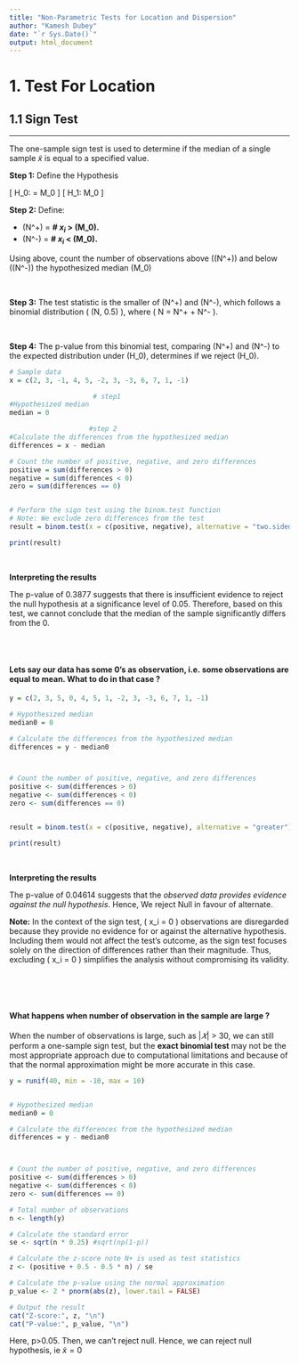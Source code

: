 ```yaml
---
title: "Non-Parametric Tests for Location and Dispersion"
author: "Kamesh Dubey"
date: "`r Sys.Date()`"
output: html_document
---
```



# **1. Test For Location**

## **1.1 Sign Test**

---

The one-sample sign test is used to determine if the median of a single sample $\tilde{x}$ is equal to a specified value. 


**Step 1:** Define the Hypothesis

\[ 
H_0: \tilde{x} = M_0 
\]
\[ 
H_1: \tilde{x} \neq M_0 
\]

**Step 2:** Define:

- \(N^+\) =  **# $x_i$ > \(M_0\).**
- \(N^-\) = **# $x_i$ < \(M_0\).**

Using above, count the number of observations above (\(N^+\)) and below (\(N^-\)) the hypothesized median \(M_0\)

<br>

**Step 3:** The test statistic is the smaller of \(N^+\) and \(N^-\), which follows a binomial distribution \( \text{Binomial}(N, 0.5) \), where \( N = N^+ + N^- \). 

<br>

**Step 4:** The p-value from this binomial test, comparing \(N^+\) and \(N^-\) to the expected distribution under \(H_0\), determines if we reject \(H_0\).

```r
# Sample data
x = c(2, 3, -1, 4, 5, -2, 3, -3, 6, 7, 1, -1)

                     # step1 
#Hypothesized median
median = 0

                    #step 2 
#Calculate the differences from the hypothesized median
differences = x - median

# Count the number of positive, negative, and zero differences
positive = sum(differences > 0)
negative = sum(differences < 0)
zero = sum(differences == 0)


# Perform the sign test using the binom.test function
# Note: We exclude zero differences from the test
result = binom.test(x = c(positive, negative), alternative = "two.sided")

print(result)

```
<br>

**Interpreting the results**

The p-value of 0.3877 suggests that there is insufficient evidence to reject the null hypothesis at a significance level of 0.05. Therefore, based on this test, we cannot conclude that the median of the sample significantly differs from the 0.

<br>
<br>

#### **Lets say our data has some 0's as observation, i.e. some observations are equal to mean. What to do in that case ?**
```r
y = c(2, 3, 5, 0, 4, 5, 1, -2, 3, -3, 6, 7, 1, -1)

# Hypothesized median
median0 = 0

# Calculate the differences from the hypothesized median
differences = y - median0



# Count the number of positive, negative, and zero differences
positive <- sum(differences > 0)
negative <- sum(differences < 0)
zero <- sum(differences == 0)


result = binom.test(x = c(positive, negative), alternative = "greater")

print(result)
```
<br>

**Interpreting the results**

The p-value of 0.04614 suggests that the *observed data provides evidence against the null hypothesis*. Hence, We reject Null in favour of alternate.

**Note:** In the context of the sign test, \( x_i = 0 \) observations are disregarded because they provide no evidence for or against the alternative hypothesis. Including them would not affect the test's outcome, as the sign test focuses solely on the direction of differences rather than their magnitude. Thus, excluding \( x_i = 0 \) simplifies the analysis without compromising its validity.

<br>
<br>
<br>


#### **What happens when number of observation in the sample are large ?**

When the number of observations is large, such as $|𝑋|$ > 30, we can still perform a one-sample sign test, but the **exact binomial test** may not be the most appropriate approach due to computational limitations and because of that the normal approximation might be more accurate in this case.

```r
y = runif(40, min = -10, max = 10)


# Hypothesized median
median0 = 0

# Calculate the differences from the hypothesized median
differences = y - median0



# Count the number of positive, negative, and zero differences
positive <- sum(differences > 0)
negative <- sum(differences < 0)
zero <- sum(differences == 0)

# Total number of observations
n <- length(y)

# Calculate the standard error
se <- sqrt(n * 0.25) #sqrt(np(1-p))

# Calculate the z-score note N+ is used as test statistics
z <- (positive + 0.5 - 0.5 * n) / se

# Calculate the p-value using the normal approximation
p_value <- 2 * pnorm(abs(z), lower.tail = FALSE)

# Output the result
cat("Z-score:", z, "\n")
cat("P-value:", p_value, "\n")

```
Here, 
      p>0.05. Then, we can't reject null. Hence, we can reject null hypothesis, ie $\tilde{x}=0$


